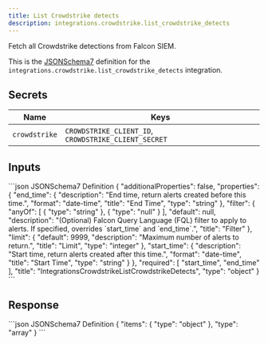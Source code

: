 ```yaml
---
title: List Crowdstrike detects
description: integrations.crowdstrike.list_crowdstrike_detects
---
```


Fetch all Crowdstrike detections from Falcon SIEM.

This is the [JSONSchema7](https://json-schema.org/draft-07/json-schema-release-notes) definition for the `integrations.crowdstrike.list_crowdstrike_detects` integration.


## Secrets
| Name | Keys |
| --- | --- |
| `crowdstrike` | `CROWDSTRIKE_CLIENT_ID`, `CROWDSTRIKE_CLIENT_SECRET` |

## Inputs

<CodeGroup>
```json JSONSchema7 Definition
{
    "additionalProperties": false,
    "properties": {
        "end_time": {
            "description": "End time, return alerts created before this time.",
            "format": "date-time",
            "title": "End Time",
            "type": "string"
        },
        "filter": {
            "anyOf": [
                {
                    "type": "string"
                },
                {
                    "type": "null"
                }
            ],
            "default": null,
            "description": "(Optional) Falcon Query Language (FQL) filter to apply to alerts. If specified, overrides `start_time` and `end_time`.",
            "title": "Filter"
        },
        "limit": {
            "default": 9999,
            "description": "Maximum number of alerts to return.",
            "title": "Limit",
            "type": "integer"
        },
        "start_time": {
            "description": "Start time, return alerts created after this time.",
            "format": "date-time",
            "title": "Start Time",
            "type": "string"
        }
    },
    "required": [
        "start_time",
        "end_time"
    ],
    "title": "IntegrationsCrowdstrikeListCrowdstrikeDetects",
    "type": "object"
}
```

</CodeGroup>

## Response

<CodeGroup>
```json JSONSchema7 Definition
{
    "items": {
        "type": "object"
    },
    "type": "array"
}
```

</CodeGroup>
